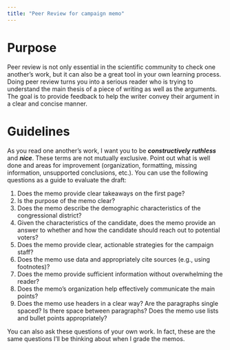 ```yaml
---
title: "Peer Review for campaign memo"
---
```


# Purpose

Peer review is not only essential in the scientific community to check one another's work, but it can also be a great tool in your own learning process. Doing peer review turns you into a serious reader who is trying to understand the main thesis of a piece of writing as well as the arguments. The goal is to provide feedback to help the writer convey their argument in a clear and concise manner.


# Guidelines

As you read one another's work, I want you to be ***constructively ruthless*** and ***nice***. These terms are not mutually exclusive. Point out what is well done and areas for improvement (organization, formatting, missing information, unsupported conclusions, etc.). You can use the following questions as a guide to evaluate the draft:

1. Does the memo provide clear takeaways on the first page?
2. Is the purpose of the memo clear?
3. Does the memo describe the demographic characteristics of the congressional district?
4. Given the characteristics of the candidate, does the memo provide an answer to whether and how the candidate should reach out to potential voters?
5. Does the memo provide clear, actionable strategies for the campaign staff?
6. Does the memo use data and appropriately cite sources (e.g., using footnotes)?
7. Does the memo provide sufficient information without overwhelming the reader?
8. Does the memo's organization help effectively communicate the main points?
9. Does the memo use headers in a clear way? Are the paragraphs single spaced? Is there space between paragraphs? Does the memo use lists and bullet points appropriately?


You can also ask these questions of your own work. In fact, these are the same questions I'll be thinking about when I grade the memos.


